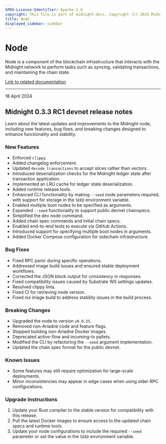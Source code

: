 ```yaml
---
SPDX-License-Identifier: Apache-2.0
copyright: This file is part of midnight-docs. Copyright (C) 2025 Midnight Foundation. Licensed under the Apache License, Version 2.0 (the "License"); You may not use this file except in compliance with the License. You may obtain a copy of the License at http://www.apache.org/licenses/LICENSE-2.0 Unless required by applicable law or agreed to in writing, software distributed under the License is distributed on an "AS IS" BASIS, WITHOUT WARRANTIES OR CONDITIONS OF ANY KIND, either express or implied. See the License for the specific language governing permissions and limitations under the License.
title: Node
displayed_sidebar: sidebar
---
```


# Node

Node is a component of the blockchain infrastructure that interacts with the Midnight network to perform tasks such as syncing, validating transactions, and maintaining the chain state.

[Link to related documentation](../../develop/nodes-and-dapps/node-endpoints)

---

<div 
  style={{
    marginTop: '0',
    fontSize: '1rem',
    fontWeight: 'normal',
    marginBottom: '0.5rem'
  }}
>
  18 April 2024
</div>

## Midnight 0.3.3 RC1 devnet release notes

Learn about the latest updates and improvements to the Midnight node, including new features, bug fixes, and breaking changes designed to enhance functionality and stability.

### New Features

- Enforced `clippy`.
- Added changelog enforcement.
- Updated `decode_transactions` to accept slices rather than vectors.
- Introduced deserialization checks for the Midnight ledger state after transaction application.
- Implemented an LRU cache for ledger state deserialization.
- Added runtime release tools.
- Enhanced CLI functionality by making `--seed` node parameters required, with support for storage in the `SEED` environment variable.
- Enabled multiple boot nodes to be specified as arguments.
- Expanded `--seed` functionality to support public devnet chainspecs.
- Simplified the dev node command.
- Added chain spec commands and initial chain specs.
- Enabled end-to-end tests to execute via GitHub Actions.
- Introduced support for specifying multiple boot nodes in arguments.
- Added Docker Compose configuration for sidechain infrastructure.

### Bug Fixes

- Fixed RPC panic during specific operations.
- Addressed image build issues and ensured stable deployment workflows.
- Corrected the JSON block output for consistency in responses.
- Fixed compatibility issues caused by Substrate WS settings updates.
- Resolved clippy lints.
- Fixed CI for retrieving node version.
- Fixed nix image build to address stability issues in the build process.

### Breaking Changes

- Upgraded the node to version `v0.0.25`.
- Removed non-Ariadne code and feature flags.
- Stopped building non-Ariadne Docker images.
- Deprecated active-flow and incoming-tx pallets.
- Modified the CLI by refactoring the `--seed` argument implementation.
- Updated the chain spec format for the public devnet.

### Known Issues

- Some features may still require optimization for large-scale deployments.
- Minor inconsistencies may appear in edge cases when using older RPC configurations.

### Upgrade Instructions

1. Update your Rust compiler to the stable version for compatibility with this release.
2. Pull the latest Docker images to ensure access to the updated chain specs and runtime tools.
3. Update your node configurations to include the required `--seed` parameter or set the value in the `SEED` environment variable.
